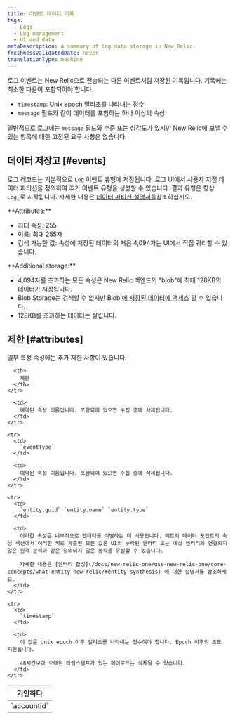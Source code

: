 ```yaml
---
title: 이벤트 데이터 기록
tags:
  - Logs
  - Log management
  - UI and data
metaDescription: A summary of log data storage in New Relic.
freshnessValidatedDate: never
translationType: machine
---
```


로그 이벤트는 New Relic으로 전송되는 다른 이벤트처럼 저장된 기록입니다. 기록에는 최소한 다음이 포함되어야 합니다.

* `timestamp`: Unix epoch 밀리초를 나타내는 정수
* `message` 필드와 같이 데이터를 포함하는 하나 이상의 속성

일반적으로 로그에는 `message` 필드와 수준 또는 심각도가 있지만 New Relic에 보낼 수 있는 항목에 대한 고정된 요구 사항은 없습니다.

## 데이터 저장고 [#events]

로그 레코드는 기본적으로 `Log` 이벤트 유형에 저장됩니다. 로그 UI에서 사용자 지정 데이터 파티션을 정의하여 추가 이벤트 유형을 생성할 수 있습니다. 결과 유형은 항상 `Log_`로 시작됩니다. 자세한 내용은 [데이터 파티션 설명서를](/docs/logs/ui-data/data-partitions/)참조하십시오.

<DNT>
  **Attributes:**
</DNT>

* 최대 속성: 255
* 이름: 최대 255자
* 검색 가능한 값: 속성에 저장된 데이터의 처음 4,094자는 UI에서 직접 쿼리할 수 있습니다.

<DNT>
  **Additional storage:**
</DNT>

* 4,094자를 초과하는 모든 속성은 New Relic 백엔드의 "blob"에 최대 128KB의 데이터가 저장됩니다.
* Blob Storage는 검색할 수 없지만 Blob [에 저장된 데이터에 액세스](/docs/logs/ui-data/long-logs-blobs) 할 수 있습니다.
* 128KB를 초과하는 데이터는 잘립니다.

## 제한 [#attributes]

일부 특정 속성에는 추가 제한 사항이 있습니다.

<table>
  <thead>
    <tr>
      <th style={{ width: "150px" }}>
        기인하다
      </th>

      <th>
        제한
      </th>
    </tr>
  </thead>

  <tbody>
    <tr>
      <td>
        `accountId`
      </td>

      <td>
        예약된 속성 이름입니다. 포함되어 있으면 수집 중에 삭제됩니다.
      </td>
    </tr>

    <tr>
      <td>
        `eventType`
      </td>

      <td>
        예약된 속성 이름입니다. 포함되어 있으면 수집 중에 삭제됩니다.
      </td>
    </tr>

    <tr>
      <td>
        `entity.guid` `entity.name` `entity.type`
      </td>

      <td>
        이러한 속성은 내부적으로 엔터티를 식별하는 데 사용됩니다. 메트릭 데이터 포인트의 속성 섹션에서 이러한 키로 제출된 모든 값은 UI의 누락된 엔터티 또는 예상 엔터티와 연결되지 않은 원격 분석과 같은 정의되지 않은 동작을 유발할 수 있습니다.

        자세한 내용은 [엔터티 합성](/docs/new-relic-one/use-new-relic-one/core-concepts/what-entity-new-relic/#entity-synthesis) 에 대한 설명서를 참조하세요.
      </td>
    </tr>

    <tr>
      <td>
        `timestamp`
      </td>

      <td>
        이 값은 Unix epoch 이후 밀리초를 나타내는 정수여야 합니다. Epoch 이후의 초도 지원됩니다.

        48시간보다 오래된 타임스탬프가 있는 페이로드는 삭제될 수 있습니다.
      </td>
    </tr>
  </tbody>
</table>